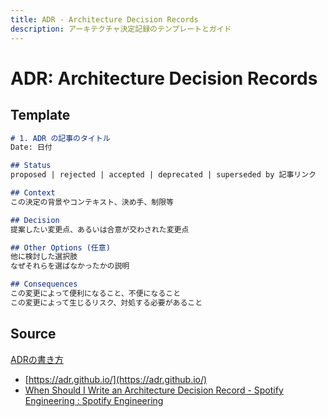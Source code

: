 ```yaml
---
title: ADR - Architecture Decision Records
description: アーキテクチャ決定記録のテンプレートとガイド
---
```


# ADR: Architecture Decision Records

## Template

```markdown
# 1. ADR の記事のタイトル
Date: 日付

## Status
proposed | rejected | accepted | deprecated | superseded by 記事リンク

## Context
この決定の背景やコンテキスト、決め手、制限等

## Decision
提案したい変更点、あるいは合意が交わされた変更点

## Other Options (任意)
他に検討した選択肢
なぜそれらを選ばなかったかの説明

## Consequences
この変更によって便利になること、不便になること
この変更によって生じるリスク、対処する必要があること
```

## Source

[ADRの書き方](https://zenn.dev/souppower/articles/bfdf79069ae9a7)

* [https://adr.github.io/](https://adr.github.io/)
* [When Should I Write an Architecture Decision Record - Spotify Engineering : Spotify Engineering](https://engineering.atspotify.com/2020/04/when-should-i-write-an-architecture-decision-record/)
